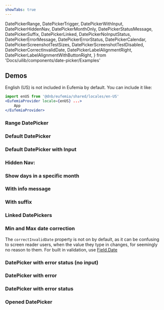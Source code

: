 ```yaml
---
showTabs: true
---
```


  DatePickerRange,
  DatePickerTrigger,
  DatePickerWithInput,
  DatePickerHiddenNav,
  DatePickerMonthOnly,
  DatePickerStatusMessage,
  DatePickerSuffix,
  DatePickerLinked,
  DatePickerNoInputStatus,
  DatePickerErrorMessage,
  DatePickerErrorStatus,
  DatePickerCalendar,
  DatePickerScreenshotTestSizes,
  DatePickerScreenshotTestDisabled,
  DatePickerCorrectInvalidDate,
  DatePickerLabelAlignmentRight,
  DatePickerLabelAlignmentWithButtonRight,
} from 'Docs/uilib/components/date-picker/Examples'

## Demos

<ChangeLocale
  bottom
  label="Locale used in the demos:"
  listUSLocale={true}
/>

English (US) is not included in Eufemia by default. You can include it like:

```jsx
import enUS from '@dnb/eufemia/shared/locales/en-US'
<EufemiaProvider locale={enUS} ...>
	App
</EufemiaProvider>
```

### Range DatePicker

<VisibleWhenNotVisualTest>
  <DatePickerRange />
</VisibleWhenNotVisualTest>

### Default DatePicker

<DatePickerTrigger />

### Default DatePicker with Input

<VisibleWhenNotVisualTest>
  <DatePickerWithInput />
</VisibleWhenNotVisualTest>

### Hidden Nav:

<VisibleWhenNotVisualTest>
  <DatePickerHiddenNav />
</VisibleWhenNotVisualTest>

### Show days in a specific month

<VisibleWhenNotVisualTest>
  <DatePickerMonthOnly />
</VisibleWhenNotVisualTest>

### With info message

<VisibleWhenNotVisualTest>
  <DatePickerStatusMessage />
</VisibleWhenNotVisualTest>

### With suffix

<VisibleWhenNotVisualTest>
  <DatePickerSuffix />
</VisibleWhenNotVisualTest>

### Linked DatePickers

<DatePickerLinked />

### Min and Max date correction

The `correctInvalidDate` property is not on by default, as it can be confusing to screen reader users, when the value they type in changes, for seemingly no reason to them.
For built in validation, use [Field.Date](/uilib/extensions/forms/feature-fields/Date/#date-limit-validation)

<DatePickerCorrectInvalidDate />

### DatePicker with error status (no input)

<DatePickerNoInputStatus />

### DatePicker with error

<DatePickerErrorMessage />

### DatePicker with error status

<DatePickerErrorStatus />

### Opened DatePicker

<DatePickerCalendar />

<VisibleWhenVisualTest>
  <DatePickerScreenshotTestSizes />
  <DatePickerScreenshotTestDisabled />
  <DatePickerLabelAlignmentRight />
  <DatePickerLabelAlignmentWithButtonRight />
</VisibleWhenVisualTest>
